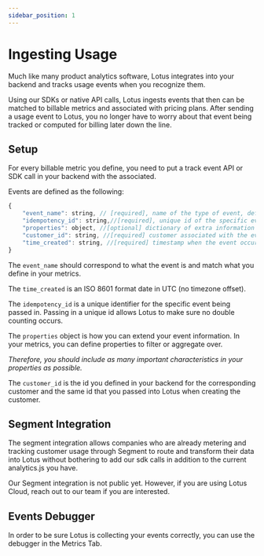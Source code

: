 ```yaml
---
sidebar_position: 1
---
```



# Ingesting Usage

Much like many product analytics software, Lotus integrates into your backend and tracks usage events when you recognize them.

Using our SDKs or native API calls, Lotus ingests events that then can be matched to billable metrics and associated with pricing plans. After sending a usage event to Lotus, you no longer have to worry about that event being tracked or computed for billing later down the line.

## Setup

For every billable metric you define, you need to put a track event API or SDK call in your backend with the associated.

Events are defined as the following:

```jsx
{
    "event_name": string, // [required], name of the type of event, defined in your billable metrics
    "idempotency_id": string,//[required], unique id of the specific event instance
    "properties": object, //[optional] dictionary of extra information
    "customer_id": string, //[required] customer associated with the event
    "time_created": string, //[required] timestamp when the event occured
}
```

<p>

The <code>event_name</code> should correspond to what the event is and match what you define in your metrics.

The <code>time_created</code> is an ISO 8601 format date in UTC (no timezone offset).

The <code>idempotency_id</code> is a unique identifier for the specific event being passed in. Passing in a unique id allows Lotus to make sure no double counting occurs.

The <code>properties</code> object is how you can extend your event information. In your metrics, you can define properties to filter or aggregate over.

_Therefore, you should include as many important characteristics in your properties as possible._

The <code>customer_id</code> is the id you defined in your backend for the corresponding customer and the same id that you passed into Lotus when creating the customer.

</p>

## Segment Integration

The segment integration allows companies who are already metering and tracking customer usage through Segment to route and transform their data into Lotus without bothering to add our sdk calls in addition to the current analytics.js you have.

Our Segment integration is not public yet. However, if you are using Lotus Cloud, reach out to our team if you are interested.

## Events Debugger

In order to be sure Lotus is collecting your events correctly, you can use the debugger in the Metrics Tab.
